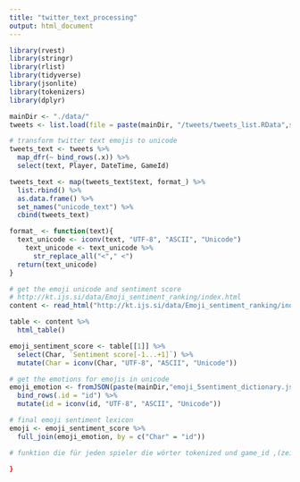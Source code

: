 ```yaml
---
title: "twitter_text_processing"
output: html_document
---
```

```r
library(rvest)
library(stringr)
library(rlist)
library(tidyverse)
library(jsonlite)
library(tokenizers)
library(dplyr)
```

```r
mainDir <- "./data/" 
tweets <- list.load(file = paste(mainDir, "/tweets/tweets_list.RData",sep=""))
```

```r
# transform twitter text emojis to unicode
tweets_text <- tweets %>%
  map_dfr(~ bind_rows(.x)) %>%
  select(text, Player, DateTime, GameId)

tweets_text <- map(tweets_text$text, format_) %>%
  list.rbind() %>%
  as.data.frame() %>%
  set_names("unicode_text") %>%
  cbind(tweets_text)

format_ <- function(text){
  text_unicode <- iconv(text, "UTF-8", "ASCII", "Unicode")
    text_unicode <- text_unicode %>%
      str_replace_all("<"," <")
  return(text_unicode)
} 
```

```r
# get the emoji unicode and sentiment score
# http://kt.ijs.si/data/Emoji_sentiment_ranking/index.html
content <- read_html("http://kt.ijs.si/data/Emoji_sentiment_ranking/index.html")

table <- content %>%
  html_table() 

emoji_sentiment_score <- table[[1]] %>%
  select(Char, `Sentiment score[-1...+1]`) %>%
  mutate(Char = iconv(Char, "UTF-8", "ASCII", "Unicode")) 

# get the emotions for emojis in unicode
emoji_emotion <- fromJSON(paste(mainDir,"emoji_5sentiment_dictionary.json",sep ="")) %>%
  bind_rows(.id = "id") %>%
  mutate(id = iconv(id, "UTF-8", "ASCII", "Unicode"))

# final emoji sentiment lexicon
emoji <- emoji_sentiment_score %>%
  full_join(emoji_emotion, by = c("Char" = "id"))
```

```r
# funktion die für jeden spieler die wörter tokenized und game_id ,(zeit), name mitspeichert

}


```

